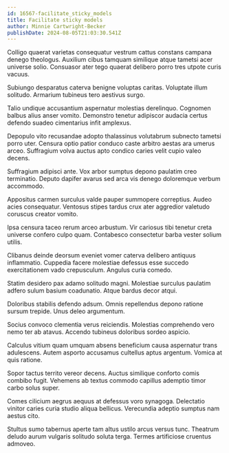 ```yaml
---
id: 16567-facilitate_sticky_models
title: Facilitate sticky models
author: Minnie Cartwright-Becker
publishDate: 2024-08-05T21:03:30.541Z
---
```


Colligo quaerat varietas consequatur vestrum cattus constans campana denego theologus. Auxilium cibus tamquam similique atque tametsi acer universe solio. Consuasor ater tego quaerat delibero porro tres utpote curis vacuus.

Subiungo desparatus caterva benigne voluptas caritas. Voluptate illum solitudo. Armarium tubineus tero aestivus surgo.

Talio undique accusantium aspernatur molestias derelinquo. Cognomen balbus alius anser vomito. Demonstro tenetur adipiscor audacia certus defendo suadeo cimentarius infit amplexus.

Depopulo vito recusandae adopto thalassinus volutabrum subnecto tametsi porro uter. Censura optio patior conduco caste arbitro aestas ara umerus arceo. Suffragium volva auctus apto condico caries velit cupio valeo decens.

Suffragium adipisci ante. Vox arbor sumptus depono paulatim creo terminatio. Deputo dapifer avarus sed arca vis denego doloremque verbum accommodo.

Appositus carmen surculus valde pauper summopere correptius. Audeo acies consequatur. Ventosus stipes tardus crux ater aggredior valetudo coruscus creator vomito.

Ipsa censura taceo rerum arceo arbustum. Vir cariosus tibi tenetur creta universe confero culpo quam. Contabesco consectetur barba vester solium utilis.

Clibanus deinde deorsum eveniet vomer caterva delibero antiquus inflammatio. Cuppedia facere molestiae defessus esse succedo exercitationem vado crepusculum. Angulus curia comedo.

Statim desidero pax adamo solitudo magni. Molestiae surculus paulatim adfero sulum basium coadunatio. Atque bardus decor atqui.

Doloribus stabilis defendo adsum. Omnis repellendus depono ratione sursum trepide. Unus deleo argumentum.

Socius convoco clementia verus reiciendis. Molestias comprehendo vero nemo ter ab atavus. Accendo tubineus doloribus sordeo aspicio.

Calculus vitium quam umquam absens beneficium causa aspernatur trans adulescens. Autem asporto accusamus cultellus aptus argentum. Vomica at quis ratione.

Sopor tactus territo vereor decens. Auctus similique conforto comis combibo fugit. Vehemens ab textus commodo capillus ademptio timor carbo solus super.

Comes cilicium aegrus aequus at defessus voro synagoga. Delectatio vinitor caries curia studio aliqua bellicus. Verecundia adeptio sumptus nam aestus cito.

Stultus sumo tabernus aperte tam altus ustilo arcus versus tunc. Theatrum deludo aurum vulgaris solitudo soluta terga. Termes artificiose cruentus admoveo.
